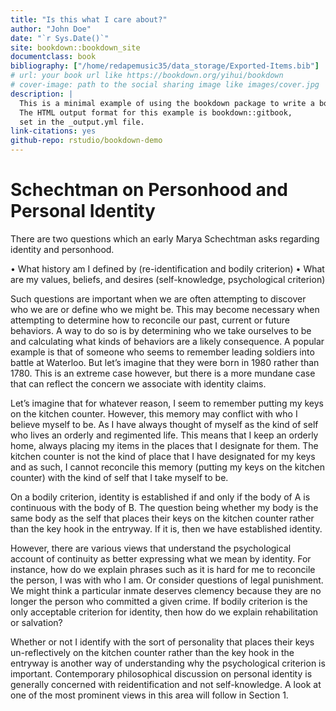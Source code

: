 ```yaml
---
title: "Is this what I care about?"
author: "John Doe"
date: "`r Sys.Date()`"
site: bookdown::bookdown_site
documentclass: book
bibliography: ["/home/redapemusic35/data_storage/Exported-Items.bib"]
# url: your book url like https://bookdown.org/yihui/bookdown
# cover-image: path to the social sharing image like images/cover.jpg
description: |
  This is a minimal example of using the bookdown package to write a book.
  The HTML output format for this example is bookdown::gitbook,
  set in the _output.yml file.
link-citations: yes
github-repo: rstudio/bookdown-demo
---
```


# Schechtman on Personhood and Personal Identity

There are two questions which an early Marya Schechtman asks regarding identity and personhood.

•	What history am I defined by (re-identification and bodily criterion)
•	What are my values, beliefs, and desires (self-knowledge, psychological criterion)

Such questions are important when we are often attempting to discover who we are or define who we might be. This may become necessary when attempting to determine how to reconcile our past, current or future behaviors. A way to do so is by determining who we take ourselves to be and calculating what kinds of behaviors are a likely consequence. A popular example is that of someone who seems to remember leading soldiers into battle at Waterloo. But let’s imagine that they were born in 1980 rather than 1780. This is an extreme case however, but there is a more mundane case that can reflect the concern we associate with identity claims.

Let’s imagine that for whatever reason, I seem to remember putting my keys on the kitchen counter. However, this memory may conflict with who I believe myself to be. As I have always thought of myself as the kind of self who lives an orderly and regimented life. This means that I keep an orderly home, always placing my items in the places that I designate for them. The kitchen counter is not the kind of place that I have designated for my keys and as such, I cannot reconcile this memory (putting my keys on the kitchen counter) with the kind of self that I take myself to be.

On a bodily criterion, identity is established if and only if the body of A is continuous with the body of B. The question being whether my body is the same body as the self that places their keys on the kitchen counter rather than the key hook in the entryway. If it is, then we have established identity.

However, there are various views that understand the psychological account of continuity as better expressing what we mean by identity. For instance, how do we explain phrases such as it is hard for me to reconcile the person, I was with who I am. Or consider questions of legal punishment. We might think a particular inmate deserves clemency because they are no longer the person who committed a given crime. If bodily criterion is the only acceptable criterion for identity, then how do we explain rehabilitation or salvation?

Whether or not I identify with the sort of personality that places their keys un-reflectively on the kitchen counter rather than the key hook in the entryway is another way of understanding why the psychological criterion is important. Contemporary philosophical discussion on personal identity is generally concerned with reidentification and not self-knowledge. A look at one of the most prominent views in this area will follow in Section 1.

